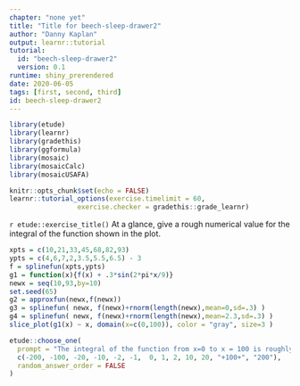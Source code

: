 ```yaml
---
chapter: "none yet"
title: "Title for beech-sleep-drawer2"
author: "Danny Kaplan"
output: learnr::tutorial
tutorial:
  id: "beech-sleep-drawer2"
  version: 0.1
runtime: shiny_prerendered
date: 2020-06-05 
tags: [first, second, third]
id: beech-sleep-drawer2
---
```


```r
library(etude)
library(learnr)
library(gradethis)
library(ggformula)
library(mosaic)
library(mosaicCalc)
library(mosaicUSAFA)

knitr::opts_chunk$set(echo = FALSE)
learnr::tutorial_options(exercise.timelimit = 60, 
                 exercise.checker = gradethis::grade_learnr)
```


`r etude::exercise_title()` At a glance, give a rough numerical value for the integral of the function shown in the plot.

```r
xpts = c(10,21,33,45,68,82,93)
ypts = c(4,6,7,2,3.5,5.5,6.5) - 3
f = splinefun(xpts,ypts)
g1 = function(x){f(x) + .3*sin(2*pi*x/9)}
newx = seq(10,93,by=10)
set.seed(65)
g2 = approxfun(newx,f(newx))
g3 = splinefun( newx, f(newx)+rnorm(length(newx),mean=0,sd=.3) )
g4 = splinefun( newx, f(newx)+rnorm(length(newx),mean=2.3,sd=.3) )
slice_plot(g1(x) ~ x, domain(x=c(0,100)), color = "gray", size=3 ) 
```

```r
etude::choose_one(
  prompt = "The integral of the function from x=0 to x = 100 is roughly ...",
  c(-200, -100, -20, -10, -2, -1,  0, 1, 2, 10, 20, "+100+", "200"),
  random_answer_order = FALSE
)
```


